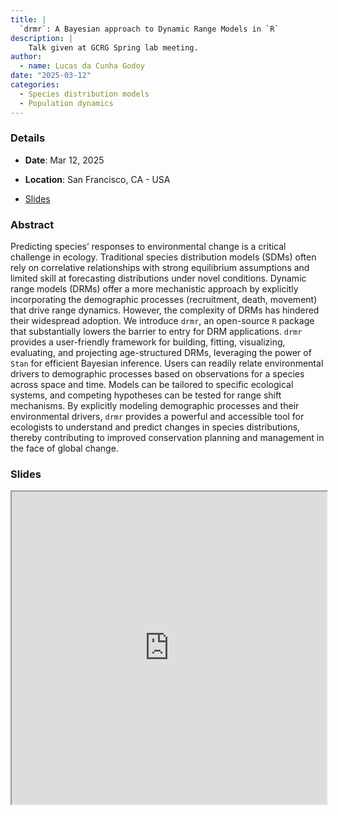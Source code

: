 ```yaml
---
title: |
  `drmr`: A Bayesian approach to Dynamic Range Models in `R`
description: |
    Talk given at GCRG Spring lab meeting.
author: 
  - name: Lucas da Cunha Godoy
date: "2025-03-12"
categories:
  - Species distribution models
  - Population dynamics
---
```


### Details

* **Date**: Mar 12, 2025

* **Location**: San Francisco, CA - USA

* [Slides](https://lcgodoy.me/slides/2025-slmdrmr)

### Abstract

Predicting species' responses to environmental change is a critical challenge in
ecology. Traditional species distribution models (SDMs) often rely on
correlative relationships with strong equilibrium assumptions and limited skill
at forecasting distributions under novel conditions. Dynamic range models (DRMs)
offer a more mechanistic approach by explicitly incorporating the demographic
processes (recruitment, death, movement) that drive range dynamics. However, the
complexity of DRMs has hindered their widespread adoption. We introduce `drmr`,
an open-source `R` package that substantially lowers the barrier to entry for
DRM applications. `drmr` provides a user-friendly framework for building,
fitting, visualizing, evaluating, and projecting age-structured DRMs, leveraging
the power of `Stan` for efficient Bayesian inference. Users can readily relate
environmental drivers to demographic processes based on observations for a
species across space and time. Models can be tailored to specific ecological
systems, and competing hypotheses can be tested for range shift mechanisms.  By
explicitly modeling demographic processes and their environmental drivers,
`drmr` provides a powerful and accessible tool for ecologists to understand and
predict changes in species distributions, thereby contributing to improved
conservation planning and management in the face of global change.

### Slides

```{=html}
<iframe width="100%" height="500" src="https://lcgodoy.me/slides/2025-slmdrmr" title="Slides"></iframe>
```
